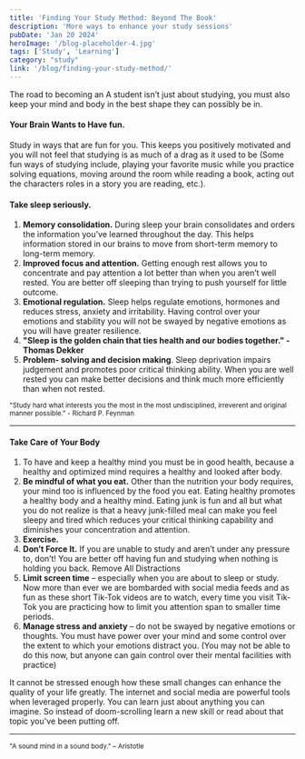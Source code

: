 ```yaml
---
title: 'Finding Your Study Method: Beyond The Book'
description: 'More ways to enhance your study sessions'
pubDate: 'Jan 20 2024'
heroImage: '/blog-placeholder-4.jpg'
tags: ['Study', 'Learning']
category: "study"
link: '/blog/finding-your-study-method/'
---
```


The road to becoming an A student isn’t just about studying, you must also keep your mind and body in the best shape they can possibly be in.
#### Your Brain Wants to Have fun.
Study in ways that are fun for you. This keeps you positively motivated and you will not feel that studying is as much of a drag as it used to be (Some fun ways of studying include, playing your favorite music while you practice
solving equations, moving around the room while reading a book, acting out the characters roles
in a story you are reading, etc.).
#### Take sleep seriously.
1. __Memory consolidation.__
During sleep your brain consolidates and orders the information you’ve learned throughout the day. This helps information stored in our brains to move from short-term memory to long-term memory.
2. __Improved focus and attention.__
Getting enough rest allows you to concentrate and pay attention a lot better than when you
aren’t well rested. You are better off sleeping than trying to push yourself for little outcome.
3. __Emotional regulation.__
Sleep helps regulate emotions, hormones and reduces stress, anxiety and irritability. Having
control over your emotions and stability you will not be swayed by negative emotions as you will
have greater resilience.
4. __"Sleep is the golden chain that ties health and our bodies together." - Thomas Dekker__
5. __Problem- solving and decision making__.
Sleep deprivation impairs judgement and promotes poor critical thinking ability. When you are
well rested you can make better decisions and think much more efficiently than when not
rested.

<small>"Study hard what interests you the most in the most undisciplined, irreverent and original manner
possible." - Richard P. Feynman</small><hr/>

#### Take Care of Your Body
1. To have and keep a healthy mind you must be in good health, because a healthy and optimized
mind requires a healthy and looked after body.
2. __Be mindful of what you eat.__
Other than the nutrition your body requires, your mind too is influenced by the food you eat.
Eating healthy promotes a healthy body and a healthy mind. Eating junk is fun and all but what
you do not realize is that a heavy junk-filled meal can make you feel sleepy and tired which
reduces your critical thinking capability and diminishes your concentration and attention.
3. __Exercise.__
4. __Don’t Force It.__ If you are unable to study and aren’t under any pressure to, don’t! You are better off having fun
and studying when nothing is holding you back.
Remove All Distractions
5. __Limit screen time__ – especially when you are about to sleep or study. Now more than ever we are bombarded with social media feeds and as fun as these short Tik-Tok videos are to watch, every time you visit Tik-Tok you are practicing how to limit you attention span to smaller time periods.
6. __Manage stress and anxiety__ – do not be swayed by negative emotions or thoughts. You must
have power over your mind and some control over the extent to which your emotions distract
you. (You may not be able to do this now, but anyone can gain control over their mental
facilities with practice)

It cannot be stressed enough how these small changes can enhance the quality of your life greatly. The internet and social media are powerful tools when leveraged properly. You can learn just about anything you can imagine. So instead of doom-scrolling learn a new skill or read about that topic you've been putting off.
<hr/><small>"A sound mind in a sound body." – Aristotle</small>
